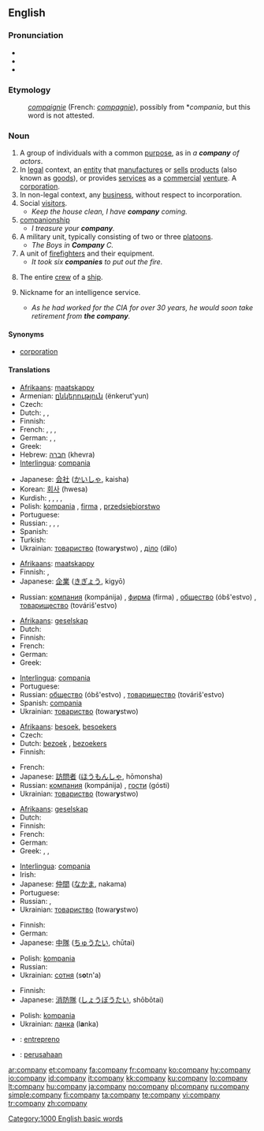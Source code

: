 {{wikipedia|dab=Company (disambiguation)|Company}}
==English==

{{rank|persons|wrote|chief|611|company|sweet|duty|heavy}}

===Pronunciation===
* {{SAMPA|/"kVmp@ni/}}
* {{IPA|/'kʌmpəni/}}
* {{audio|en-us-company.ogg|Audio (US)}}

===Etymology===
: {{etyl|fro}} ''[[compaignie]]'' (French: ''[[compagnie]]''), possibly from {{LL.}} *''compania'', but this word is not attested.

===Noun===
{{en-noun|compan|ies}}

# A group of individuals with a common [[purpose]], as in ''a '''company''' of actors''.
# In [[legal]] context, an [[entity]] that [[manufacture]]s or [[sell]]s [[product]]s (also known as [[goods]]), or provides [[services]] as a [[commercial]] [[venture]]. A [[corporation]].
# In non-legal context, any [[business]], without respect to incorporation.
# Social [[visitor]]s.
#* ''Keep the house clean, I have '''company''' coming.''
# [[companionship]]
#* ''I treasure your '''company'''.''
# A military unit, typically consisting of two or three [[platoon]]s.
#* ''The Boys in '''Company''' C.''
# A unit of [[firefighter]]s and their equipment.
#* ''It took six '''companies''' to put out the fire.''
# {{nautical}} The entire [[crew]] of a [[ship]].
# {{idiom}} Nickname for an intelligence service.
#* ''As he had worked for the CIA for over 30 years, he would soon take retirement from '''the company'''.''

====Synonyms====
* [[corporation]]

====Translations====
{{trans-top|in legal context, a corporation}}
* [[Afrikaans]]: [[maatskappy]]
* Armenian: [[ընկերություն]] (ënkerut'yun)
* Czech: {{t+|cs|společnost|f}}
* Dutch: {{t+|nl|bedrijf|n}}, {{t+|nl|zaak|f}}, {{t+|nl|firma|f}}
* Finnish: {{t+|fi|yhtiö}}
* French: {{t+|fr|société|f}}, {{t+|fr|entreprise|f}}, {{t+|fr|firme|f}}, {{t+|fr|compagnie|f}}
* German: {{t+|de|Gesellschaft|f}}, {{t+|de|Firma|f}}, {{t+|de|Unternehmen|n}}
* Greek: {{t+|el|εταιρία|f|tr=eteria|sc=Grek}}
* Hebrew: [[חברה]] (khevra) {{f}}
* [[Interlingua]]: [[compania]]
{{trans-mid}}
* Japanese: [[会社]] ([[かいしゃ]], kaisha)
* Korean: [[회사]] (hwesa)
* Kurdish: {{t+|ku|şirket|f}}, {{t+|ku|pargîdanî|f}}, {{t+|ku|fîrma|f}}, {{t+|ku|kompanya|f}}, {{t+|ku|şirîke|f}}
* Polish: [[kompania]] {{f}}, [[firma]] {{f}}, [[przedsiębiorstwo]] {{n}}
* Portuguese: {{t+|pt|companhia|f}}
* Russian: {{t+|ru|компания|f|tr=kompánija|sc=Cyrl}}, {{t+|ru|фирма|f|tr=fírma|sc=Cyrl}}, {{t+|ru|общество|n|tr=óbš'estvo|sc=Cyrl}}, {{t+|ru|товарищество|n|tr=továriš'estvo|sc=Cyrl}}
* Spanish: {{t-|es|empresa|f}}
* Turkish: {{t+|tr|işletme}}
* Ukrainian: [[товариство]] (towar'''y'''stwo) {{n}}, [[діло]] (d'''i'''lo) {{n}}
{{trans-bottom}}

{{trans-top|in non-legal context, any business, without respect to incorporation}}
* [[Afrikaans]]: [[maatskappy]]
* Finnish: {{t+|fi|yritys}}, {{t+|fi|liike}}
* Japanese: [[企業]] ([[きぎょう]], kigyō)
{{trans-mid}}
* Russian: [[компания]] (kompánija) {{f}}, [[фирма]] (fírma) {{f}}, [[общество]] (óbš'estvo) {{n}}, [[товарищество]] (továriš'estvo) {{n}}
{{trans-bottom}}

{{trans-top|group of individuals with a common purpose}}
* [[Afrikaans]]: [[geselskap]]
* Dutch: {{t+|nl|gezelschap|n}}
* Finnish: {{t+|fi|ryhmä}}
* French: {{t+|fr|compagnie|f}}
* German: {{t+|de|Gesellschaft|f}}
* Greek: {{t+|el|συντροφιά|f|tr=sintrofia|sc=Grek}}
{{trans-mid}}
* [[Interlingua]]: [[compania]]
* Portuguese: {{t+|pt|companhia|f}}
* Russian: [[общество]] (óbš'estvo) {{n}}, [[товарищество]] (továriš'estvo) {{n}}
* Spanish: [[compania]] {{f}}
* Ukrainian: [[товариство]] (towar'''y'''stwo) {{n}}
{{trans-bottom}}

{{trans-top|social visitors}}
* [[Afrikaans]]: [[besoek]], [[besoekers]]
* Czech: {{t+|cs|společnost|f}}
* Dutch: [[bezoek]] {{n}}, [[bezoekers]] {{m|p}}
* Finnish: {{t-|fi|vieraat|p}}
{{trans-mid}}
* French: {{t+|fr|compagnie|f}}
* Japanese: [[訪問者]] ([[ほうもんしゃ]], hōmonsha)
* Russian: [[компания]] (kompánija) {{f}}, [[гости]] (gósti) {{p}}
* Ukrainian: [[товариство]] (towar'''y'''stwo) {{n}}
{{trans-bottom}}

{{trans-top|companionship}}
* [[Afrikaans]]: [[geselskap]]
* Dutch: {{t+|nl|gezelschap|n}}
* Finnish: {{t+|fi|kumppanuus}}
* French: {{t+|fr|compagnie|f}}
* German: {{t+|de|Gesellschaft|f}}
* Greek: {{t+|el|συντροφικότητα|f|tr=sintrofikotita|sc=Grek}}, {{t+|el|παρέα|f|tr=parea|sc=Grek}}, {{t+|el|φιλία|f|tr=filia|sc=Grek}}
{{trans-mid}}
* [[Interlingua]]: [[compania]]
* Irish: {{t-|ga|cumann|m|xs=Irish}}
* Japanese: [[仲間]] ([[なかま]], nakama)
* Portuguese: {{t+|pt|companhia|f}}
* Russian: {{t+|ru|компания|f|tr=kompánija|sc=Cyrl}}, {{t+|ru|общество|n|tr=óbš'estvo|sc=Cyrl}}
* Ukrainian: [[товариство]] (towar'''y'''stwo) {{n}}
{{trans-bottom}}

{{trans-top|military unit}}
* Finnish: {{t-|fi|komppania}}
* German: {{t-|de|Kompanie|f}}
* Japanese: [[中隊]] ([[ちゅうたい]], chūtai)
{{trans-mid}}
* Polish: [[kompania]] {{f}}
* Russian: {{t+|ru|рота|f|tr=róta|sc=Cyrl}}
* Ukrainian: [[сотня]] (s'''o'''tn'a) {{f}}
{{trans-bottom}}

{{trans-top|unit of firefighters and their equipment}}
* Finnish: {{t-|fi|palokunta}}
* Japanese: [[消防隊]] ([[しょうぼうたい]], shōbōtai)
{{trans-mid}}
* Polish: [[kompania]] {{f}}
* Ukrainian: [[ланка]] (l'''a'''nka) {{f}}
{{trans-bottom}}

{{checktrans-top}}
* {{ttbc|Esperanto}}: [[entrepreno]]
* {{ttbc|Indonesian}}: [[usaha|perusahaan]]
{{checktrans-bottom}}

[[Category:1000 English basic words]]

[[ar:company]]
[[et:company]]
[[fa:company]]
[[fr:company]]
[[ko:company]]
[[hy:company]]
[[io:company]]
[[id:company]]
[[it:company]]
[[kk:company]]
[[ku:company]]
[[lo:company]]
[[lt:company]]
[[hu:company]]
[[ja:company]]
[[no:company]]
[[pl:company]]
[[ru:company]]
[[simple:company]]
[[fi:company]]
[[ta:company]]
[[te:company]]
[[vi:company]]
[[tr:company]]
[[zh:company]]